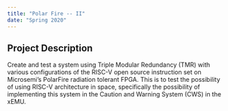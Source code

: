 ```yaml
---
title: "Polar Fire -- II"
date: "Spring 2020"
---
```


## Project Description

Create and test a system using Triple Modular Redundancy (TMR) with various configurations of the RISC-V open source instruction set on Microsemi’s PolarFire radiation tolerant FPGA. This is to test the possibility of using RISC-V architecture in space, specifically the possibility of implementing this system in the Caution and Warning System (CWS) in the xEMU.
